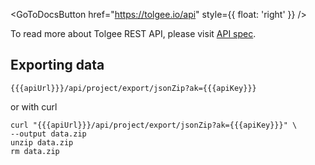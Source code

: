 
<GoToDocsButton href="https://tolgee.io/api" style={{ float: 'right' }} />

To read more about Tolgee REST API, please visit [API spec](https://tolgee.io/api).

## Exporting data

```
{{{apiUrl}}}/api/project/export/jsonZip?ak={{{apiKey}}}
```

or with curl

```shell-session
curl "{{{apiUrl}}}/api/project/export/jsonZip?ak={{{apiKey}}}" \
--output data.zip
unzip data.zip
rm data.zip
```
